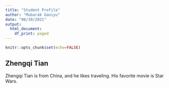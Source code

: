 ```yaml
---
title: "Student Profile"
author: "Mubarak Ganiyu"
date: "08/30/2021"
output:
  html_document:
    df_print: paged
---
```


```r
knitr::opts_chunk$set(echo=FALSE)
```


## Zhengqi Tian

Zhengqi Tian is from China, and he likes traveling. His favorite movie is Star Wars.



